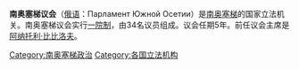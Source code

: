 {{Expand English|Parliament of South Ossetia}}
{{Infobox legislature
 | name               = 南奥塞梯议会
 | native_name        = Парламент Южной Осетии
 | transcription_name =
 | legislature        = 
 | coa_pic            = Coat of arms of South Ossetia.svg
 | coa_res            =
 | coa_alt            = 南奥塞梯国徽
| house_type         = 一院制
 | body               = 
 | houses             = 
 | leader1_type       = [[南奥塞梯议会议长列表|主席]]
 | leader1            =  [[彼得·加西耶夫|彼得·加西耶夫]]
 | party1             = 
 | election1          = 
 | members            = 34
 | structure1         = Parliament of South Ossetia diagram.svg
 | structure1_res     = 250px
 | political_groups1  = {{Color box|#3498DB|border=darkgray}} [[联合奥塞梯|联合奥塞梯]] (20)<br>{{Color box|#C0392B|border=darkgray}} [[人民团结_(南奥塞梯)|人民团结]] (6)<br>{{Color box|#F39C12|border=darkgray}} [[南奥塞梯人民党|南奥塞梯人民党]] (4)<br>{{Color box|#2ECC71|border=darkgray}} [[探讨_(政党)|探讨]] (4)
 | last_election1     = [[2014年南奥塞梯议会选举|2014]]
 | meeting_place      = {{flag|南奥塞梯}}[[茨欣瓦利|茨欣瓦利]]
| session_room        = Parliament of South Ossetia (Restoration).jpg
 | session_res        = 150px
 | website            = {{URL|http://www.parliamentrso.org/}}
 | footnotes          =
}}
'''南奥塞梯议会'''（[[俄语|俄语]]：Парламент Южной Осетии）是[[南奥塞梯|南奥塞梯]]的国家立法机关。南奥塞梯议会实行[[一院制|一院制]]，由34名议员组成。议会任期5年。前任议会主席是[[阿纳托利·比比洛夫|阿纳托利·比比洛夫]]。
{{亚洲题目|议会}}
{{欧洲题目|议会}}

[[Category:南奥塞梯政治|Category:南奥塞梯政治]]
[[Category:各国立法机构|Category:各国立法机构]]